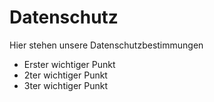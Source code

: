 
<SEO title="Datenschutz" />

# Datenschutz

Hier stehen unsere Datenschutzbestimmungen

* Erster wichtiger Punkt
* 2ter wichtiger Punkt
* 3ter wichtiger Punkt
